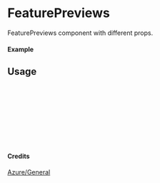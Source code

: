 
<Meta of={FeaturePreviews} title="Azure/General/FeaturePreviews" />

# FeaturePreviews

FeaturePreviews component with different props.

#### Example

<Canvas of={FeaturePreviews.Primary} />

## Usage

```ts
import { FeaturePreviews } from "yadl-ui";

const Example = () => {
  return (
      <FeaturePreviews />
  );
};

export default Example;
```

#### Credits
[Azure/General](https://learn.microsoft.com/en-us/azure/architecture/icons/)
